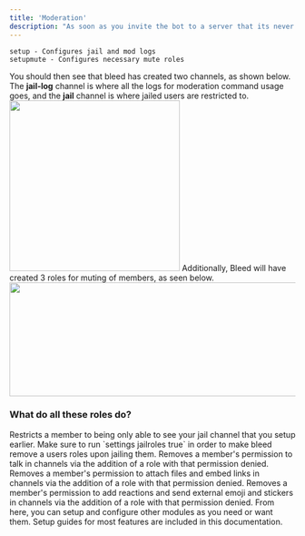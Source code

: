```yaml
---
title: 'Moderation'
description: "As soon as you invite the bot to a server that its never been in before, you'll want to set up moderation commands and moderation logs with the commands below."
---
```


```
setup - Configures jail and mod logs
setupmute - Configures necessary mute roles
```
You should then see that bleed has created two channels, as shown below. The **jail-log** channel is where all the logs for moderation command usage goes, and the **jail** channel is where jailed users are restricted to. 
<img height="300" width="300" src="https://bleed.bot/img/mod-channels.png" />
Additionally, Bleed will have created 3 roles for muting of members, as seen below.
<img height="200" width="600" src="https://bleed.bot/img/mod-muted-roles.png" />
### What do all these roles do?
<AccordionGroup>
  <Accordion title="Jail">
    Restricts a member to being only able to see your jail channel that you setup earlier. Make sure to run `settings jailroles true` in order to make bleed remove a users roles upon jailing them.
  </Accordion>

  <Accordion title="Muted">
  Removes a member's permission to talk in channels via the addition of a role with that permission denied.
  </Accordion>

  <Accordion title="Image Muted">
    Removes a member's permission to attach files and embed links in channels via the addition of a role with that permission denied.
  </Accordion>

  <Accordion title="Reaction Muted">
    Removes a member's permission to add reactions and send external emoji and stickers in channels via the addition of a role with that permission denied.
  </Accordion>
</AccordionGroup>
From here, you can setup and configure other modules as you need or want them. Setup guides for most features are included in this documentation.